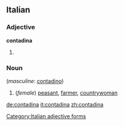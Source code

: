 ==Italian==

===Adjective===
'''contadina''' {{f}}

# {{feminine of|contadino}}

===Noun===
{{it-noun|contadin|f|a|e}}  (''masculine'': [[contadino]])

# (''female'') [[peasant]], [[farmer]], [[countrywoman]]

[[Category:Italian adjective forms]]

[[de:contadina]]
[[it:contadina]]
[[zh:contadina]]